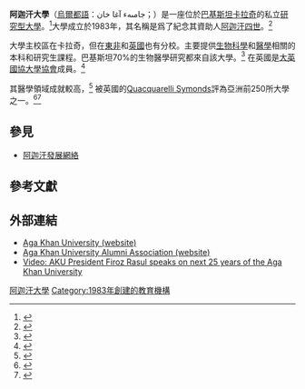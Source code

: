 {{Infobox university
| name              = 阿迦汗大學
| native_name       = {{Lang-ur|آغا خان یونیورسٹی}} <br> {{lang-sw|Chuo Kikuu cha Aga Khan}}
| image_name        = 
| image_alt         =
| caption           =
| latin_name        =
| motto             =
| motto_lang        =
| mottoeng          =
| established       = {{Start date|1983}}
| type              = [[私立大學|私立大學]]
| affiliation       =
| endowment         = 10億美元
| budget            =
| officer_in_charge =
| chairperson       =
| chancellor        =[[阿迦汗四世|阿迦汗四世]]
| president         =Firoz Rasul
| vice-president    =
| superintendent    =
| provost           =
| vice_chancellor   =
| rector            =
| principal         =
| dean              =
| director          =
| head_label        =
| head              =
| academic_staff    =
| administrative_staff =
| students          = 約2,313
| undergrad         =
| postgrad          =
| doctoral          =
| other             =
| city              =[[卡拉奇|卡拉奇]]
| state             =
| province          =[[信德省|信德省]]
| country           =[[巴基斯坦|巴基斯坦]]
| coor              =
| campus            =卡拉奇（主校區）<br>[[肯尼亞|肯尼亞]]<br >[[坦桑尼亞|坦桑尼亞]] <br >[[烏干達|烏干達]] <br> [[英國|英國]]
| former_names      =
| free_label        =
| free              =
| colors            =白色和綠色
| colours           ={{Color box|#FFFFFF}}{{colorbox|#00A550}}{{color box|#FFFFFF}}
| athletics         =
| sports            =
| nickname          =AKU
| mascot            =
| affiliations      = [[巴基斯坦高等教育委員會|HEC]], [[巴基斯坦大學捐款委員會|UGC]], [[大英國協大學協會|ACU]]
| website           = {{URL|aku.edu}}
| logo              =
| footnotes         =
}}

'''阿迦汗大學'''（[[烏爾都語|烏爾都語]]：جامىهء ﺁغا خان；{{lang-en|Aga Khan University}}）是一座位於[[巴基斯坦|巴基斯坦]][[卡拉奇|卡拉奇]]的私立[[研究型大學|研究型大學]]。<ref name="AKU Press">{{cite news|title=Address of AKU|url=http://www.aku.edu/aboutaku/contactus/Pages/default.aspx|accessdate=16 September 2013|newspaper=AKU Press|date=AKU Press|deadurl=yes|archiveurl=https://web.archive.org/web/20130922022334/http://www.aku.edu/aboutaku/contactus/Pages/default.aspx|archivedate=2013年9月22日}}</ref>大學成立於1983年，其名稱是爲了紀念其資助人[[阿迦汗四世|阿迦汗四世]]。<ref name="University Charter">{{cite web|last=AKU University Press|title=University Charter|url=http://www.aku.edu/aboutaku/leadershipanduniversityadministration/Pages/universitycharter.aspx|work=AKU University Press|publisher=AKU University Press|accessdate=16 September 2013|deadurl=yes|archiveurl=https://web.archive.org/web/20130927083934/http://www.aku.edu/aboutaku/leadershipanduniversityadministration/Pages/universitycharter.aspx|archivedate=2013年9月27日}}</ref>

大學主校區在卡拉奇，但在[[東非|東非]]和[[英國|英國]]也有分校。主要提供[[生物科學|生物科學]]和[[醫學|醫學]]相關的本科和研究生課程。巴基斯坦70%的生物醫學研究都來自該大學。<ref name="Ref-2">{{cite web|url=http://www.dawn.com/2007/03/29/local11.htm|title=Need stressed to promote research|accessdate=2007-03-29|archive-date=2008-02-12|archive-url=https://web.archive.org/web/20080212004505/http://www.dawn.com/2007/03/29/local11.htm|dead-url=no}}</ref> 在英國是[[大英國協大學協會|大英國協大學協會]]成員。<ref name="Association of Commonwealth Universities">{{cite news|last=Association of Commonwealth Universities|title=Members of Association of Commonwealth Universities|url=https://www.acu.ac.uk/membership/acu-members/asia-central-south?country_id=172&items_perpage=20&pageID=2|accessdate=16 September 2013|newspaper=Association of Commonwealth Universities|date=Association of Commonwealth Universities|archive-url=https://web.archive.org/web/20131029203155/https://www.acu.ac.uk/membership/acu-members/asia-central-south?country_id=172&items_perpage=20&pageID=2|archive-date=2013-10-29|dead-url=yes}}</ref>

其醫學領域成就較高，<ref name="HEC press ranking">{{cite web|last=Higher Education Commission|title=HEC ranking|url=http://www.hec.gov.pk/INSIDEHEC/DIVISIONS/QALI/OTHERS/RANKINGOFUNIVERSITIES/Pages/CategoryWise.aspx#|work=Govt. of Pakistan|publisher=HEC press ranking|accessdate=16 September 2013|deadurl=yes|archiveurl=https://web.archive.org/web/20130525073744/http://www.hec.gov.pk/InsideHEC/Divisions/QALI/Others/RankingofUniversities/Pages/CategoryWise.aspx|archivedate=2013-05-25}}</ref> 被英國的[[Quacquarelli_Symonds|Quacquarelli Symonds]]評為亞洲前250所大學之一。<ref name="Pakistan Today">{{cite news|last=Staff|title=Six Pakistani universities among top Asian universities: QS Ranking-2012 - See more at: http://www.pakistantoday.com.pk/2012/05/30/news/national/six-pakistani-universities-among-top-asian-universities-qs-ranking-2012/#sthash.xLWYb3Uu.dpuf|url=http://www.pakistantoday.com.pk/2012/05/30/news/national/six-pakistani-universities-among-top-asian-universities-qs-ranking-2012/|accessdate=16 September 2013|newspaper=Pakistan Today|date=30 May 2013|archive-date=2013-06-27|archive-url=https://web.archive.org/web/20130627201923/http://www.pakistantoday.com.pk/2012/05/30/news/national/six-pakistani-universities-among-top-asian-universities-qs-ranking-2012/|dead-url=no}}</ref><ref name="The News Internationale, Islamabad Bureau">{{cite news|last=Imam|first=Myra|title=Three Pakistani universities among top 200 in the world|url=http://www.thenews.com.pk/Todays-News-6-184133-Three-Pakistani-universities-among-top-|accessdate=16 September 2013|newspaper=The News Internationale, Islamabad Bureau|date=June 17, 2013|archive-date=2015-07-01|archive-url=https://web.archive.org/web/20150701125948/http://www.thenews.com.pk/Todays-News-6-184133-Three-Pakistani-universities-among-top-|dead-url=no}}</ref>

==參見==
*[[阿迦汗發展網絡|阿迦汗發展網絡]]

==參考文獻==
{{reflist|colwidth=30em}}

==外部連結==
*[http://www.aku.edu/ Aga Khan University (website)] {{Wayback|url=http://www.aku.edu/ |date=20061111185227 }}
*[https://web.archive.org/web/20141218215219/https://akualumni.net/ Aga Khan University Alumni Association (website)]
*[http://www.theismaili.org/cms/1048/Video-AKU-President-Firoz-Rasul-speaks-on-next-25-years-of-the-Aga-Khan-University Video: AKU President Firoz Rasul speaks on next 25 years of the Aga Khan University] {{Wayback|url=http://www.theismaili.org/cms/1048/Video-AKU-President-Firoz-Rasul-speaks-on-next-25-years-of-the-Aga-Khan-University |date=20130629062601 }}

{{Coord|24.8928|67.0747|type:edu_source:enwiki-googlemaplink|display=title}}

[[Category:阿迦汗大學|]]
[[Category:1983年創建的教育機構|Category:1983年創建的教育機構]]